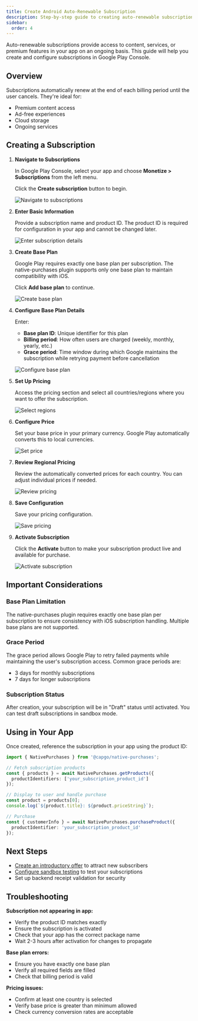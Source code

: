 ```yaml
---
title: Create Android Auto-Renewable Subscription
description: Step-by-step guide to creating auto-renewable subscriptions in Google Play Console for the native-purchases plugin.
sidebar:
  order: 4
---
```



Auto-renewable subscriptions provide access to content, services, or premium features in your app on an ongoing basis. This guide will help you create and configure subscriptions in Google Play Console.

## Overview

Subscriptions automatically renew at the end of each billing period until the user cancels. They're ideal for:
- Premium content access
- Ad-free experiences
- Cloud storage
- Ongoing services

## Creating a Subscription

<Steps>

1. **Navigate to Subscriptions**

   In Google Play Console, select your app and choose **Monetize > Subscriptions** from the left menu.

   Click the **Create subscription** button to begin.

   ![Navigate to subscriptions](/native-purchases/android/create-subscription/navigate-to-subscriptions.png)

2. **Enter Basic Information**

   Provide a subscription name and product ID. The product ID is required for configuration in your app and cannot be changed later.

   ![Enter subscription details](/native-purchases/android/create-subscription/enter-subscription-details.png)

3. **Create Base Plan**

   Google Play requires exactly one base plan per subscription. The native-purchases plugin supports only one base plan to maintain compatibility with iOS.

   Click **Add base plan** to continue.

   ![Create base plan](/native-purchases/android/create-subscription/create-base-plan.png)

4. **Configure Base Plan Details**

   Enter:
   - **Base plan ID**: Unique identifier for this plan
   - **Billing period**: How often users are charged (weekly, monthly, yearly, etc.)
   - **Grace period**: Time window during which Google maintains the subscription while retrying payment before cancellation

   ![Configure base plan](/native-purchases/android/create-subscription/configure-base-plan-details.png)

5. **Set Up Pricing**

   Access the pricing section and select all countries/regions where you want to offer the subscription.

   ![Select regions](/native-purchases/android/create-subscription/select-pricing-regions.png)

6. **Configure Price**

   Set your base price in your primary currency. Google Play automatically converts this to local currencies.

   ![Set price](/native-purchases/android/create-subscription/set-base-price.png)

7. **Review Regional Pricing**

   Review the automatically converted prices for each country. You can adjust individual prices if needed.

   ![Review pricing](/native-purchases/android/create-subscription/review-regional-pricing.png)

8. **Save Configuration**

   Save your pricing configuration.

   ![Save pricing](/native-purchases/android/create-subscription/save-pricing-configuration.png)

9. **Activate Subscription**

   Click the **Activate** button to make your subscription product live and available for purchase.

   ![Activate subscription](/native-purchases/android/create-subscription/activate-subscription.png)

</Steps>

## Important Considerations

### Base Plan Limitation

The native-purchases plugin requires exactly one base plan per subscription to ensure consistency with iOS subscription handling. Multiple base plans are not supported.

### Grace Period

The grace period allows Google Play to retry failed payments while maintaining the user's subscription access. Common grace periods are:
- 3 days for monthly subscriptions
- 7 days for longer subscriptions

### Subscription Status

After creation, your subscription will be in "Draft" status until activated. You can test draft subscriptions in sandbox mode.

## Using in Your App

Once created, reference the subscription in your app using the product ID:

```typescript
import { NativePurchases } from '@capgo/native-purchases';

// Fetch subscription products
const { products } = await NativePurchases.getProducts({
  productIdentifiers: ['your_subscription_product_id']
});

// Display to user and handle purchase
const product = products[0];
console.log(`${product.title}: ${product.priceString}`);

// Purchase
const { customerInfo } = await NativePurchases.purchaseProduct({
  productIdentifier: 'your_subscription_product_id'
});
```

## Next Steps

- [Create an introductory offer](/docs/plugins/native-purchases/android-introductory-offer/) to attract new subscribers
- [Configure sandbox testing](/docs/plugins/native-purchases/android-sandbox-testing/) to test your subscriptions
- Set up backend receipt validation for security

## Troubleshooting

**Subscription not appearing in app:**
- Verify the product ID matches exactly
- Ensure the subscription is activated
- Check that your app has the correct package name
- Wait 2-3 hours after activation for changes to propagate

**Base plan errors:**
- Ensure you have exactly one base plan
- Verify all required fields are filled
- Check that billing period is valid

**Pricing issues:**
- Confirm at least one country is selected
- Verify base price is greater than minimum allowed
- Check currency conversion rates are acceptable
